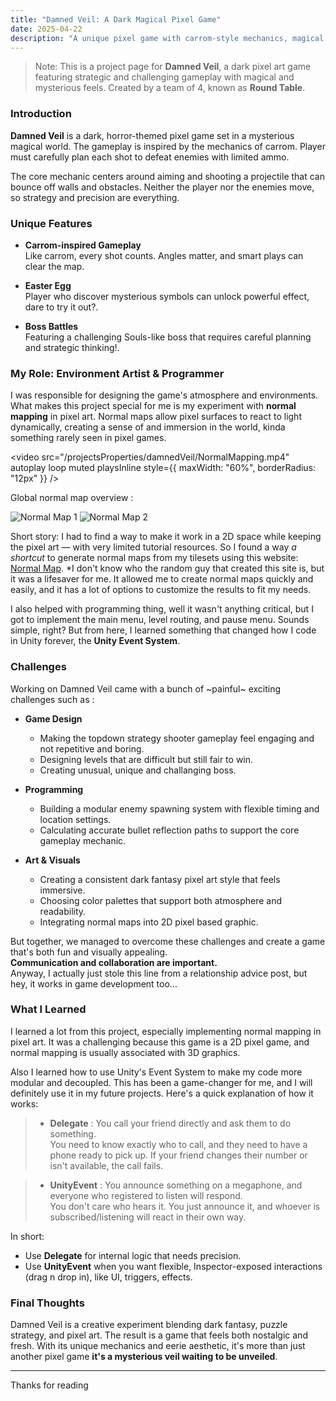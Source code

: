 ```yaml
---
title: "Damned Veil: A Dark Magical Pixel Game"
date: 2025-04-22
description: "A unique pixel game with carrom-style mechanics, magical elements, and intense boss fights."
---
```


> Note: This is a project page for **Damned Veil**, a dark pixel art game featuring strategic and challenging gameplay with magical and mysterious feels. Created by a team of 4, known as **Round Table**.

### Introduction

**Damned Veil** is a dark, horror-themed pixel game set in a mysterious magical world. The gameplay is inspired by the mechanics of carrom. Player must carefully plan each shot to defeat enemies with limited ammo.

The core mechanic centers around aiming and shooting a projectile that can bounce off walls and obstacles. Neither the player nor the enemies move, so strategy and precision are everything.

### Unique Features

- **Carrom-inspired Gameplay** <br />
Like carrom, every shot counts. Angles matter, and smart plays can clear the map.

- **Easter Egg** <br />
Player who discover mysterious symbols can unlock powerful effect, dare to try it out?.

- **Boss Battles** <br />
Featuring a challenging Souls-like boss that requires careful planning and strategic thinking!.

### My Role: Environment Artist & Programmer

I was responsible for designing the game's atmosphere and environments. What makes this project special for me is my experiment with **normal mapping** in pixel art.
Normal maps allow pixel surfaces to react to light dynamically, creating a sense of and immersion in the world, kinda something rarely seen in pixel games.

<video
  src="/projectsProperties/damnedVeil/NormalMapping.mp4"
  autoplay
  loop
  muted
  playsInline
  style={{ maxWidth: "60%", borderRadius: "12px" }}
/>

Global normal map overview :

<div style={{ display: "flex", gap: "1rem", flexWrap: "wrap" }}>
  <img
    src="/projectsProperties/damnedVeil/nnm.png"
    alt="Normal Map 1"
    style={{ flex: "1", minWidth: "300px", borderRadius: "12px" }}
  />
  <img
    src="/projectsProperties/damnedVeil/ynm.png"
    alt="Normal Map 2"
    style={{ flex: "1", minWidth: "300px", borderRadius: "12px" }}
  />
</div>

Short story: I had to find a way to make it work in a 2D space while keeping the pixel art — with very limited tutorial resources.
So I found a way _a shortcut_ to generate normal maps from my tilesets using this website: [Normal Map](https://cpetry.github.io/NormalMap-Online/). *I don't know who the random guy that created this site is, but it was a lifesaver for me. It allowed me to create normal maps quickly and easily, and it has a lot of options to customize the results to fit my needs.

I also helped with programming thing, well it wasn't anything critical, but I got to implement the main menu, level routing, and pause menu.
Sounds simple, right? But from here, I learned something that changed how I code in Unity forever, the **Unity Event System**.


### Challenges

Working on Damned Veil came with a bunch of ~painful~ exciting challenges such as :

- **Game Design**<br />
  - Making the topdown strategy shooter gameplay feel engaging and not repetitive and boring.
  - Designing levels that are difficult but still fair to win.
  - Creating unusual, unique and challanging boss.

- **Programming**
  - Building a modular enemy spawning system with flexible timing and location settings.
  - Calculating accurate bullet reflection paths to support the core gameplay mechanic.

- **Art & Visuals**
  - Creating a consistent dark fantasy pixel art style that feels immersive.
  - Choosing color palettes that support both atmosphere and readability.
  - Integrating normal maps into 2D pixel based graphic.

But together, we managed to overcome these challenges and create a game that's both fun and visually appealing.<br />
**Communication and collaboration are important.** <br />
Anyway, I actually just stole this line from a relationship advice post, but hey, it works in game development too...

### What I Learned

I learned a lot from this project, especially implementing normal mapping in pixel art. It was a challenging because this game is a 2D pixel game, and normal mapping is usually associated with 3D graphics.

Also I learned how to use Unity's Event System to make my code more modular and decoupled. This has been a game-changer for me, and I will definitely use it in my future projects. Here's a quick explanation of how it works:
> - **Delegate** : You call your friend directly and ask them to do something. <br />
> You need to know exactly who to call, and they need to have a phone ready to pick up. If your friend changes their number or isn't available, the call fails.

> - **UnityEvent** : You announce something on a megaphone, and everyone who registered to listen will respond. <br />
> You don't care who hears it. You just announce it, and whoever is subscribed/listening will react in their own way.

In short:
- Use **Delegate** for internal logic that needs precision.
- Use **UnityEvent** when you want flexible, Inspector-exposed interactions (drag n drop in), like UI, triggers, effects.

### Final Thoughts

Damned Veil is a creative experiment blending dark fantasy, puzzle strategy, and pixel art. The result is a game that feels both nostalgic and fresh. With its unique mechanics and eerie aesthetic, it's more than just another pixel game **it's a mysterious veil waiting to be unveiled**.

---

Thanks for reading
